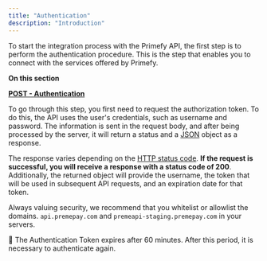 ```yaml
---
title: "Authentication"
description: "Introduction"
---
```


To start the integration process with the Primefy API, the first step is to perform the authentication procedure. This is the step that enables you to connect with the services offered by Primefy.

**On this section**

[**POST - Authentication**](https://www.notion.so/POST-Authentication-0e00c292d14f4e2dbacacb11238fd4e6?pvs=21)

To go through this step, you first need to request the authorization token. To do this, the API uses the user's credentials, such as username and password. The information is sent in the request body, and after being processed by the server, it will return a status and a [JSON](https://www.json.org/json-en.html) object as a response.

The response varies depending on the [HTTP status code](https://developer.mozilla.org/en-US/docs/Web/HTTP/Status). **If the request is successful, you will receive a response with a status code of 200**. Additionally, the returned object will provide the username, the token that will be used in subsequent API requests, and an expiration date for that token.

Always valuing security, we recommend that you whitelist or allowlist the domains. `api.premepay.com` and `premeapi-staging.premepay.com` in your servers. 

<aside>
🚧 The Authentication Token expires after 60 minutes. After this period, it is necessary to authenticate again.

</aside>